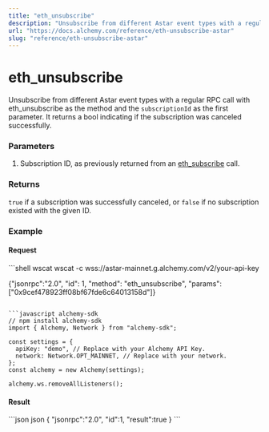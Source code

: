 ```yaml
---
title: "eth_unsubscribe"
description: "Unsubscribe from different Astar event types with a regular RPC call with eth_unsubscribe as the method and the subscriptionId as the first parameter. It returns a bool indicating if the subscription was canceled successfully."
url: "https://docs.alchemy.com/reference/eth-unsubscribe-astar"
slug: "reference/eth-unsubscribe-astar"
---
```


# eth\_unsubscribe

Unsubscribe from different Astar event types with a regular RPC call with eth\_unsubscribe as the method and the `subscriptionId` as the first parameter. It returns a bool indicating if the subscription was canceled successfully.

### Parameters

1. Subscription ID, as previously returned from an [eth\_subscribe](/reference/eth-subscribe-astar) call.

### Returns

`true` if a subscription was successfully canceled, or `false` if no subscription existed with the given ID.

### Example

#### Request

<CodeGroup>
  ```shell wscat
  wscat -c wss://astar-mainnet.g.alchemy.com/v2/your-api-key

  {"jsonrpc":"2.0", "id": 1, "method": "eth_unsubscribe", "params": ["0x9cef478923ff08bf67fde6c64013158d"]}
  ```

  ```javascript alchemy-sdk
  // npm install alchemy-sdk
  import { Alchemy, Network } from "alchemy-sdk";

  const settings = {
    apiKey: "demo", // Replace with your Alchemy API Key.
    network: Network.OPT_MAINNET, // Replace with your network.
  };
  const alchemy = new Alchemy(settings);

  alchemy.ws.removeAllListeners();
  ```
</CodeGroup>

#### Result

<CodeGroup>
  ```json json
  {
      "jsonrpc":"2.0",
      "id":1,
      "result":true
  }
  ```
</CodeGroup>
